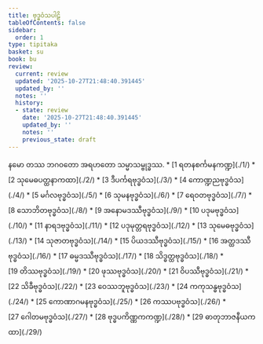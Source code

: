 ```yaml
---
title: ဗုဒ္ဓဝံသပါဠိ
tableOfContents: false
sidebar:
  order: 1
type: tipitaka
basket: su
book: bu
review:
  current: review
  updated: '2025-10-27T21:48:40.391445'
  updated_by: ''
  notes: ''
  history:
  - state: review
    date: '2025-10-27T21:48:40.391445'
    updated_by: ''
    notes: ''
    previous_state: draft
---
```


<ReviewStatus review={frontmatter.review} showDetails={true} />

<HypothesisAnnotation frontmatter={frontmatter} />

<Paragraph number="1" type="center" book="bu">
နမော တဿ ဘဂဝတော အရဟတော သမ္မာသမ္ဗုဒ္ဓဿ.

</Paragraph>

<TableOfContents book="bu">
* [1 ရတနစင်္ကမနကဏ္ဍ](./1/)
* [2 သုမေဓပတ္ထနာကထာ](./2/)
* [3 ဒီပင်္ကရဗုဒ္ဓဝံသ](./3/)
* [4 ကောဏ္ဍညဗုဒ္ဓဝံသ](./4/)
* [5 မင်္ဂလဗုဒ္ဓဝံသ](./5/)
* [6 သုမနဗုဒ္ဓဝံသ](./6/)
* [7 ရေဝတဗုဒ္ဓဝံသ](./7/)
* [8 သောဘိတဗုဒ္ဓဝံသ](./8/)
* [9 အနောမဒဿီဗုဒ္ဓဝံသ](./9/)
* [10 ပဒုမဗုဒ္ဓဝံသ](./10/)
* [11 နာရဒဗုဒ္ဓဝံသ](./11/)
* [12 ပဒုမုတ္တရဗုဒ္ဓဝံသ](./12/)
* [13 သုမေဓဗုဒ္ဓဝံသ](./13/)
* [14 သုဇာတဗုဒ္ဓဝံသ](./14/)
* [15 ပိယဒဿီဗုဒ္ဓဝံသ](./15/)
* [16 အတ္ထဒဿီဗုဒ္ဓဝံသ](./16/)
* [17 ဓမ္မဒဿီဗုဒ္ဓဝံသ](./17/)
* [18 သိဒ္ဓတ္ထဗုဒ္ဓဝံသ](./18/)
* [19 တိဿဗုဒ္ဓဝံသ](./19/)
* [20 ဖုဿဗုဒ္ဓဝံသ](./20/)
* [21 ဝိပဿီဗုဒ္ဓဝံသ](./21/)
* [22 သိခီဗုဒ္ဓဝံသ](./22/)
* [23 ဝေဿဘူဗုဒ္ဓဝံသ](./23/)
* [24 ကကုသန္ဓဗုဒ္ဓဝံသ](./24/)
* [25 ကောဏာဂမနဗုဒ္ဓဝံသ](./25/)
* [26 ကဿပဗုဒ္ဓဝံသ](./26/)
* [27 ဂေါတမဗုဒ္ဓဝံသ](./27/)
* [28 ဗုဒ္ဓပကိဏ္ဏကကဏ္ဍ](./28/)
* [29 ဓာတုဘာဇနီယကထာ](./29/)
</TableOfContents>